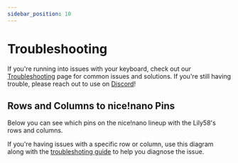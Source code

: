 ```yaml
---
sidebar_position: 10
---
```



# Troubleshooting

If you're running into issues with your keyboard, check out our [Troubleshooting](/troubleshooting) page for common issues and solutions. If you're still having trouble, please reach out to use on [Discord](https://typeractive.xyz/discord)!

## Rows and Columns to nice!nano Pins

Below you can see which pins on the nice!nano lineup with the Lily58's rows and columns.

If you're having issues with a specific row or column, use this diagram along with the [troubleshoting guide](/troubleshooting/rows-columns-not-working) to help you diagnose the issue.

<Lily58Pins />
